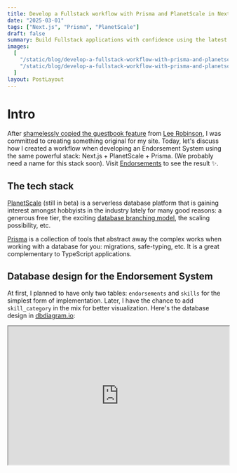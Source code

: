 ```yaml
---
title: Develop a Fullstack workflow with Prisma and PlanetScale in Next.js
date: "2025-03-01"
tags: ["Next.js", "Prisma", "PlanetScale"]
draft: false
summary: Build Fullstack applications with confidence using the latest database technologies on the web. An example is an endorsements system I built for this site.
images:
  [
    "/static/blog/develop-a-fullstack-workflow-with-prisma-and-planetscale-in-nextjs/develop-a-fullstack-workflow-with-prisma-and-planetscale-in-nextjs.png",
    "/static/blog/develop-a-fullstack-workflow-with-prisma-and-planetscale-in-nextjs/hugo-sousa-m7_lccaGaYA-unsplash.jpg",
  ]
layout: PostLayout
---
```


<TOCInline toc={props.toc} asDisclosure />

# Intro

After [shamelessly copied the guestbook feature](/blog/over-engineering-thvu-dev#guestbook) from [Lee Robinson](https://twitter.com/leeerob), I was committed to creating something original for my site. Today, let's discuss how I created a workflow when developing an Endorsement System using the same powerful stack: Next.js + PlanetScale + Prisma. (We probably need a name for this stack soon). Visit [Endorsements](/endorsements) to see the result ✨.

## The tech stack

[PlanetScale](https://planetscale.com/) (still in beta) is a serverless database platform that is gaining interest amongst hobbyists in the industry lately for many good reasons: a generous free tier, the exciting [database branching model](https://docs.planetscale.com/concepts/branching), the scaling possibility, etc.

[Prisma](https://www.prisma.io/) is a collection of tools that abstract away the complex works when working with a database for you: migrations, safe-typing, etc. It is a great complementary to TypeScript applications.

## Database design for the Endorsement System

At first, I planned to have only two tables: `endorsements` and `skills` for the simplest form of implementation. Later, I have the chance to add `skill_category` in the mix for better visualization. Here's the database design in [dbdiagram.io](https://dbdiagram.io/home):

<iframe width="100%" height="315" src="https://dbdiagram.io/embed/61518ce6825b5b014614a9d7" />
<br />

# The workflow

## Preparations (Do this once)

- Register & create your database on PlanetScale.
  - In Database -> Settings, you need to turn on **Automatically copy migration data**. Choose **Prisma** as Migration Framework. Save the settings.
- Create a [shadow database](https://www.prisma.io/docs/concepts/components/prisma-migrate/shadow-database). Because PlanetScale is a cloud-hosted database, you need to create this manually: `pscale branch <branch> --database shadow`
- Add these values to `.env`:

```
DATABASE_URL="mysql://root@127.0.0.1:3309/<db>"
SHADOW_DATABASE_URL="mysql://root@127.0.0.1:3310/<db>"
```

- Prepare the `schema.prisma` file with the following configurations:

```prisma
generator client {
  provider        = "prisma-client-js"
  previewFeatures = ["referentialIntegrity"]
}

datasource db {
  provider             = "mysql"
  url                  = env("DATABASE_URL")
  shadowDatabaseUrl    = env("SHADOW_DATABASE_URL")
  referentialIntegrity = "prisma"
}
```

You can read more about Referential Integrity in Preview in the [3.1.1 release note](https://github.com/prisma/prisma/releases/tag/3.1.1) of Prisma. They introduce this feature to work around PlanetScale limitation not support defining foreign keys.

## Schema migration

### TL;DR

The steps are:

1. Create a new database branch on PlanetScale `pscale branch <branch> --database <database>`
2. Connect to the newly created branch and shadow branch using two separate terminals:
   - `pscale connect <database> <branch_name> --port 3309`
   - `pscale connect <database> shadow --port 3310`
3. Branch on git: `git branch new_branch`
4. Start creating migrations by editing `schema.prisma`
5. Run `npx prisma migrate dev --name <name>` in another terminal.
6. Create deploy request: `pscale deploy-request create <database> <branch>`
7. Merge the deploy request and PR on GitHub.
8. Close the opened connections.
9. Rinse and repeat.

### Longer version - Endorsements

As I mentioned before, I initially wanted two databases for simplicity. My steps:

- Create a branch on PlanetScale and named it `endorsements`.
- Connect to that branch and the shadow branch using
  - `pscale connect <database> endorsements --port 3309`
  - `pscale connect <database> shadow --port 3310`
- On my git feature branch, I edit the schema as follow:

```prisma
model skills {
  id           BigInt         @id @default(autoincrement())
  name         String         @db.VarChar(255)
  endorsements endorsements[]
  @@unique([name])
}

model endorsements {
  id          BigInt  @id @default(autoincrement())
  endorsed_by String  @db.VarChar(255)
  email       String  @db.VarChar(255)
  skill       skills? @relation(fields: [skill_id], references: [id])
  skill_id     BigInt?
}
```

- On point. After finished editing the schema, running Prisma Migrate: `npx prisma migrate dev --name endorsements` created a `<timestamp>_endorsements_migration.sql` file for me:

```sql
-- CreateTable
CREATE TABLE `skills` (
    `id` BIGINT NOT NULL AUTO_INCREMENT,
    `name` VARCHAR(255) NOT NULL,

    PRIMARY KEY (`id`)
) DEFAULT CHARACTER SET utf8mb4 COLLATE utf8mb4_unicode_ci;

-- CreateTable
CREATE TABLE `endorsements` (
    `id` BIGINT NOT NULL AUTO_INCREMENT,
    `endorsed_by` VARCHAR(255) NOT NULL,
    `skill_id` BIGINT,

    PRIMARY KEY (`id`)
) DEFAULT CHARACTER SET utf8mb4 COLLATE utf8mb4_unicode_ci;
```

- `endorsements` is ready to be merged to `main`! I can then shut down the two opened connections to `endorsements` and `shadow`, and also delete `endorsements`.

The rest of the feature is just Next.js you know and love: [API endpoints](https://nextjs.org/docs/api-routes/introduction), `getStaticProps`, etc. Check out [my first PR](https://github.com/ThangHuuVu/thvu-blog/pull/34/files) and [the follow-up PR](https://github.com/ThangHuuVu/thvu-blog/pull/48) for adding `skill_categories`.

### Tips

#### Mapping Prisma schema with the databases

You might want to name your database in a hyphen_case, while at the same time also want to stick with the Prisma schema naming convention using PascalCase as I do. In this case, use `@@map()`:

```prisma {7, 19, 29} showLineNumbers

model SkillCategory {
  id                 BigInt  @id @default(autoincrement())
  name               String  @db.VarChar(255)
  skills_in_category Skill[]

  @@map(name: "skill_categories")
}

model Skill {
  id           BigInt        @id @default(autoincrement())
  name         String        @db.VarChar(255)
  endorsements Endorsement[]

  skill_category    SkillCategory? @relation(fields: [skill_category_id], references: [id])
  skill_category_id BigInt?

  @@unique([name])
  @@map(name: "skills")
}

model Endorsement {
  id          BigInt  @id @default(autoincrement())
  endorsed_by String  @db.VarChar(255)
  email       String  @db.VarChar(255)
  skill       Skill?  @relation(fields: [skill_id], references: [id])
  skill_id    BigInt?

  @@map(name: "endorsements")
}
```

#### Manipulate data with Prisma Studio

So far we have used Prisma Schema and Prisma Migrate in our workflow. The third tool from Prisma is [Prisma Studio](https://www.prisma.io/studio), really useful when you want to do direct operations on the database. Make sure you have the correct `DATABASE_URL` in `.env` before firing this up.

# Conclusion

You should be able to adapt the workflow and use it in your projects by the end of this article. Here's' the workflow again:

1. Create a new database branch on PlanetScale `pscale branch <branch> --database <database>`
2. Connect to the newly created branch and shadow branch using two separate terminals:
   - `pscale connect <database> <branch_name> --port 3309`
   - `pscale connect <database> shadow --port 3310`
3. Branch on git: `git branch new_branch`
4. Start creating migrations by editing `schema.prisma`
5. Run `npx prisma migrate dev --name <name>` in another terminal.
6. Create deploy request: `pscale deploy-request create <database> <branch>`
7. Merge the deploy request and PR on GitHub.
8. Close the opened connections.
9. Rinse and repeat.

This workflow enabled a delightful Fullstack experience, as I hardly ever need to leave my VSCode & Terminal to change my schema. If you like this blog post, consider [endorse me](/endorsements)! 😉

Check out [David Parks's post](https://davidparks.dev/blog/planetscale-deployment-with-prisma/), he wrote an excellent article about the same subject. My article offers slightly newer information on how to set up Prisma regardings the `referentialIntegrity` value.

# References

- https://docs.planetscale.com/tutorials/automatic-prisma-migrations/
- https://davidparks.dev/blog/planetscale-deployment-with-prisma/